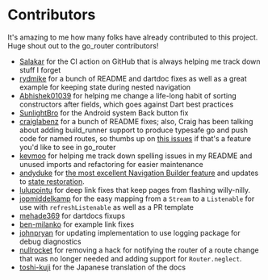 # Contributors

It's amazing to me how many folks have already contributed to this project. Huge
shout out to the go_router contributors!

- [Salakar](https://github.com/Salakar) for the CI action on
  GitHub that is always helping me track down stuff I forget
- [rydmike](https://github.com/rydmike) for a bunch of README and dartdoc fixes
  as well as a great example for keeping state during nested navigation
- [Abhishek01039](https://github.com/Abhishek01039) for helping me change a
  life-long habit of sorting constructors after fields, which goes against Dart
  best practices
- [SunlightBro](https://github.com/SunlightBro) for the Android system Back
  button fix
- [craiglabenz](https://github.com/craiglabenz) for a bunch of README fixes;
  also, Craig has been talking about adding build_runner support to
  produce typesafe go and push code for named routes, so thumbs up on [this
  issues](https://github.com/csells/go_router/issues/66) if that's a feature
  you'd like to see in go_router
- [kevmoo](https://github.com/kevmoo) for helping me track down spelling issues
  in my README and unused imports and refactoring for easier maintenance
- [andyduke](https://github.com/andyduke) for [the most excellent
  Navigation Builder feature](/navigator-builder) and updates to [state
  restoration](https://github.com/csells/go_router/blob/master/example/lib/state_restoration.dart).
- [lulupointu](https://github.com/lulupointu) for deep link fixes that keep
  pages from flashing willy-nilly.
- [jopmiddelkamp](https://github.com/jopmiddelkamp) for the easy mapping from a
  `Stream` to a `Listenable` for use with `refreshListenable` as well as a PR
  template
- [mehade369](https://github.com/mehade369) for dartdocs fixups
- [ben-milanko](https://github.com/ben-milanko) for example link fixes
- [johnpryan](https://github.com/johnpryan) for updating implementation to use
  logging package for debug diagnostics
- [nullrocket](https://github.com/nullrocket) for removing a hack for notifying
  the router of a route change that was no longer needed and adding support for
  `Router.neglect`.
- [toshi-kuji](https://github.com/toshi-kuji) for the Japanese translation
  of the docs